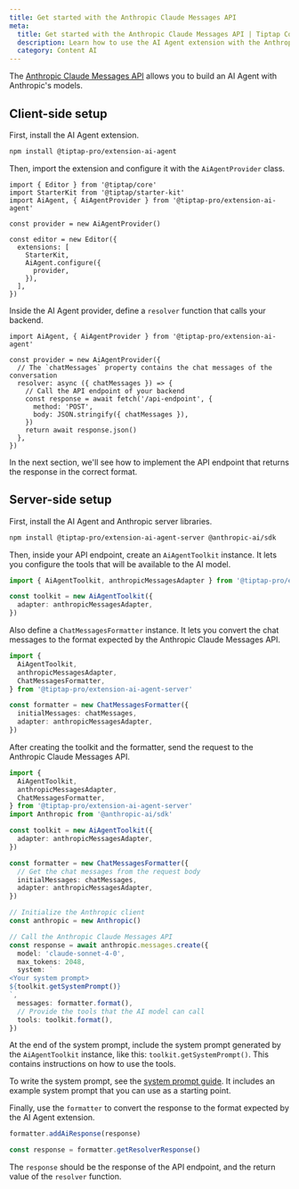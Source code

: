 ```yaml
---
title: Get started with the Anthropic Claude Messages API
meta:
  title: Get started with the Anthropic Claude Messages API | Tiptap Content AI
  description: Learn how to use the AI Agent extension with the Anthropic Claude Messages API.
  category: Content AI
---
```


The [Anthropic Claude Messages API](https://docs.anthropic.com/) allows you to build an AI Agent with Anthropic's models.

## Client-side setup

First, install the AI Agent extension.

```bash
npm install @tiptap-pro/extension-ai-agent
```

Then, import the extension and configure it with the `AiAgentProvider` class.

```tsx
import { Editor } from '@tiptap/core'
import StarterKit from '@tiptap/starter-kit'
import AiAgent, { AiAgentProvider } from '@tiptap-pro/extension-ai-agent'

const provider = new AiAgentProvider()

const editor = new Editor({
  extensions: [
    StarterKit,
    AiAgent.configure({
      provider,
    }),
  ],
})
```

Inside the AI Agent provider, define a `resolver` function that calls your backend.

```tsx
import AiAgent, { AiAgentProvider } from '@tiptap-pro/extension-ai-agent'

const provider = new AiAgentProvider({
  // The `chatMessages` property contains the chat messages of the conversation
  resolver: async ({ chatMessages }) => {
    // Call the API endpoint of your backend
    const response = await fetch('/api-endpoint', {
      method: 'POST',
      body: JSON.stringify({ chatMessages }),
    })
    return await response.json()
  },
})
```

In the next section, we'll see how to implement the API endpoint that returns the response in the correct format.

## Server-side setup

First, install the AI Agent and Anthropic server libraries.

```bash
npm install @tiptap-pro/extension-ai-agent-server @anthropic-ai/sdk
```

Then, inside your API endpoint, create an `AiAgentToolkit` instance. It lets you configure the tools that will be available to the AI model.

```ts
import { AiAgentToolkit, anthropicMessagesAdapter } from '@tiptap-pro/extension-ai-agent-server'

const toolkit = new AiAgentToolkit({
  adapter: anthropicMessagesAdapter,
})
```

Also define a `ChatMessagesFormatter` instance. It lets you convert the chat messages to the format expected by the Anthropic Claude Messages API.

```ts
import {
  AiAgentToolkit,
  anthropicMessagesAdapter,
  ChatMessagesFormatter,
} from '@tiptap-pro/extension-ai-agent-server'

const formatter = new ChatMessagesFormatter({
  initialMessages: chatMessages,
  adapter: anthropicMessagesAdapter,
})
```

After creating the toolkit and the formatter, send the request to the Anthropic Claude Messages API.

```ts
import {
  AiAgentToolkit,
  anthropicMessagesAdapter,
  ChatMessagesFormatter,
} from '@tiptap-pro/extension-ai-agent-server'
import Anthropic from '@anthropic-ai/sdk'

const toolkit = new AiAgentToolkit({
  adapter: anthropicMessagesAdapter,
})

const formatter = new ChatMessagesFormatter({
  // Get the chat messages from the request body
  initialMessages: chatMessages,
  adapter: anthropicMessagesAdapter,
})

// Initialize the Anthropic client
const anthropic = new Anthropic()

// Call the Anthropic Claude Messages API
const response = await anthropic.messages.create({
  model: 'claude-sonnet-4-0',
  max_tokens: 2048,
  system: `
<Your system prompt>
${toolkit.getSystemPrompt()}
`,
  messages: formatter.format(),
  // Provide the tools that the AI model can call
  tools: toolkit.format(),
})
```

At the end of the system prompt, include the system prompt generated by the `AiAgentToolkit` instance, like this: `toolkit.getSystemPrompt()`. This contains instructions on how to use the tools.

To write the system prompt, see the [system prompt guide](/content-ai/capabilities/agent/configure/system-prompt). It includes an example system prompt that you can use as a starting point.

Finally, use the `formatter` to convert the response to the format expected by the AI Agent extension.

```ts
formatter.addAiResponse(response)

const response = formatter.getResolverResponse()
```

The `response` should be the response of the API endpoint, and the return value of the `resolver` function.
